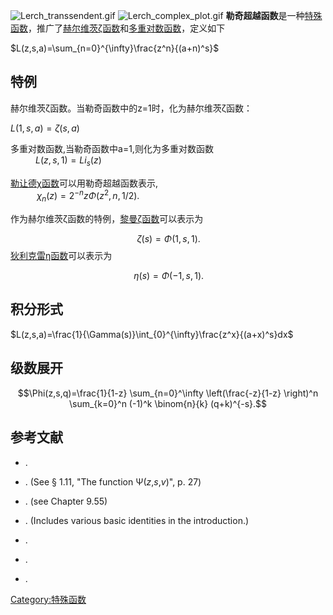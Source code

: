 [[File:Lerch_transsendent.gif|thumb]]
[[File:Lerch_complex_plot.gif|thumb]]
'''勒奇超越函数'''是一种[[特殊函数|特殊函数]]，推广了[[赫尔维茨ζ函数|赫尔维茨ζ函数]]和[[多重对数函数|多重对数函数]]，定义如下

<math>L(z,s,a)=\sum_{n=0}^{\infty}\frac{z^n}{(a+n)^s}</math>


==特例==
;赫尔维茨ζ函数。当勒奇函数中的z=1时，化为赫尔维茨ζ函数：
<math>L(1,s,a)=\zeta(s,a)</math>
;多重对数函数,当勒奇函数中a=1,则化为多重对数函数
:<math>L(z,s,1)=Li_{s}(z)</math>

;[[勒让德χ函数|勒让德χ函数]]可以用勒奇超越函数表示,
:<math>\,\chi_n(z)=2^{-n}z \Phi (z^2,n,1/2).</math>
作为赫尔维茨ζ函数的特例，[[黎曼ζ函数|黎曼ζ函数]]可以表示为
:<math>\,\zeta(s)=\Phi (1,s,1).</math>
[[狄利克雷η函数|狄利克雷η函数]]可以表示为
:<math>\,\eta(s)=\Phi (-1,s,1).</math>

==积分形式==
<math>L(z,s,a)=\frac{1}{\Gamma(s)}\int_{0}^{\infty}\frac{z^x}{(a+x)^s}dx</math>

==级数展开==
:<math>\Phi(z,s,q)=\frac{1}{1-z} 
\sum_{n=0}^\infty \left(\frac{-z}{1-z} \right)^n
\sum_{k=0}^n (-1)^k \binom{n}{k} (q+k)^{-s}.</math>


==参考文献==
{{reflist}}
* {{dlmf | id= 25.14 | first= T. M. | last= Apostol | title= Lerch's Transcendent}}.
* {{citation | first1= H. | last1= Bateman | author1-link= Harry Bateman | first2= A. | last2= Erdélyi | author2-link= Arthur Erdélyi | title= Higher Transcendental Functions, Vol. I | year= 1953 | location= New York | publisher= McGraw-Hill | url= http://apps.nrbook.com/bateman/Vol1.pdf | accessdate= 2015-02-14 | archive-date= 2011-08-11 | archive-url= https://web.archive.org/web/20110811153220/http://apps.nrbook.com/bateman/Vol1.pdf | dead-url= no }}. (See § 1.11, "The function Ψ(''z'',''s'',''v'')", p. 27)
* {{citation | first1= I.S. | last1= Gradshteyn | first2= I.M. | last2= Ryzhik | title= Tables of Integrals, Series, and Products | edition= 4th | location= New York | publisher= Academic Press | year= 1980 | isbn= 0-12-294760-6}}. (see Chapter 9.55)
* {{citation | first1= Jesus | last1= Guillera | first2= Jonathan | last2= Sondow | arxiv= math.NT/0506319 | mr = 2429900 | title= Double integrals and infinite products for some classical constants via analytic continuations of Lerch's transcendent | journal= The Ramanujan Journal | volume= 16 | year= 2008 | pages= 247–270 | issue= 3 | doi= 10.1007/s11139-007-9102-0}}. (Includes various basic identities in the introduction.)
* {{citation | first= M. | last= Jackson | title= On Lerch's transcendent and the basic bilateral hypergeometric series <sub>2</sub>''ψ''<sub>2</sub> | year= 1950 | journal= J. London Math. Soc. | volume= 25 | issue= 3 | pages= 189–196 | doi= 10.1112/jlms/s1-25.3.189 | mr= 0036882}}.
* {{citation | first1= Antanas | last1= Laurinčikas | first2= Ramūnas | last2= Garunkštis | title= The Lerch zeta-function | publisher= Kluwer Academic Publishers | location= Dordrecht | year= 2002 | isbn= 978-1-4020-1014-9 | mr= 1979048}}.
* {{citation | first= Mathias | last= Lerch | authorlink= Mathias Lerch | title= Note sur la fonction <math>\scriptstyle{\mathfrak K}(w,x,s) = \sum_{k=0}^\infty {e^{2k\pi ix} \over (w+k)^s}</math> | language= fr | year= 1887 | journal= Acta Mathematica | volume= 11 | issue= 1–4 | pages= 19–24 | doi= 10.1007/BF02612318 | mr= 1554747 | jfm= 19.0438.01}}.

[[Category:特殊函数|Category:特殊函数]]